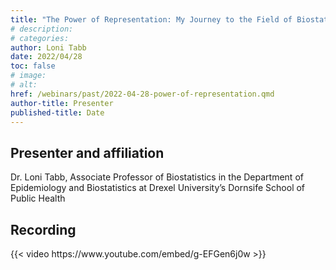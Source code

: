 ```yaml
---
title: "The Power of Representation: My Journey to the Field of Biostatistics (The Journey Continues…) - From Patsie to Annie"
# description:
# categories:
author: Loni Tabb
date: 2022/04/28
toc: false
# image: 
# alt:
href: /webinars/past/2022-04-28-power-of-representation.qmd
author-title: Presenter
published-title: Date 
---
```

## Presenter and affiliation
Dr. Loni Tabb, Associate Professor of Biostatistics in the Department of Epidemiology and Biostatistics at Drexel University’s Dornsife School of Public Health

## Recording
{{< video https://www.youtube.com/embed/g-EFGen6j0w >}}